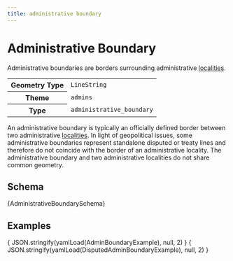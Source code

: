 ```yaml
---
title: administrative boundary
---
```



# Administrative Boundary

Administrative boundaries are borders surrounding administrative [localities](/schema/reference/admins/locality).

<table>
  <tbody>
    <tr>
      <th>Geometry Type</th>
      <td><code>LineString</code></td>
    </tr>
    <tr>
      <th>Theme</th>
      <td><code>admins</code></td>
    </tr>
    <tr>
      <th>Type</th>
      <td><code>administrative_boundary</code></td>
    </tr>
  </tbody>
</table>

An administrative boundary is typically an officially defined border
between two administrative [localities](/schema/reference/admins/locality). In light of
geopolitical issues, some administrative boundaries represent standalone
disputed or treaty lines and therefore do not coincide with the border
of an administrative locality. The administrative boundary and two
administrative localities do not share common geometry.

## Schema

<Tabs>
  <TabItem value="browsable" label="Browsable" default>
    <JSONSchemaViewer schema={ yamlLoad(AdministrativeBoundarySchema) } resolverOptions={ generateResolverOptions({remote: true, yamlBasePath: '/admins'})}/>
  </TabItem>
  <TabItem value="yaml" label="YAML" default>
    <CodeBlock language="jsx">{AdministrativeBoundarySchema}</CodeBlock>
  </TabItem>
</Tabs>

## Examples

<Tabs>
  <TabItem value="1" label="Administrative Boundary" default>
    <CodeBlock language="json">{ JSON.stringify(yamlLoad(AdminBoundaryExample), null, 2) }</CodeBlock>
  </TabItem>
  <TabItem value="2" label="Disputed Administrative Boundary" default>
    <CodeBlock language="json">{ JSON.stringify(yamlLoad(DisputedAdminBoundaryExample), null, 2) }</CodeBlock>
  </TabItem>
</Tabs>
